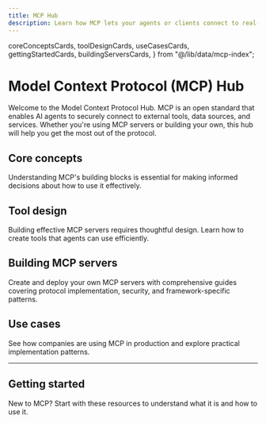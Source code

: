 ```yaml
---
title: MCP Hub
description: Learn how MCP lets your agents or clients connect to real-world tools and data through a universal protocol.
---
```


  coreConceptsCards,
  toolDesignCards,
  useCasesCards,
  gettingStartedCards,
  buildingServersCards,
} from "@/lib/data/mcp-index";

# Model Context Protocol (MCP) Hub

Welcome to the Model Context Protocol Hub. MCP is an open standard that enables AI agents to securely connect to external tools, data sources, and services. Whether you're using MCP servers or building your own, this hub will help you get the most out of the protocol.

## Core concepts

Understanding MCP's building blocks is essential for making informed decisions about how to use it effectively.

<CardGrid cards={coreConceptsCards} columns={2} />

## Tool design

Building effective MCP servers requires thoughtful design. Learn how to create tools that agents can use efficiently.

<CardGrid cards={toolDesignCards} columns={2} />

## Building MCP servers

Create and deploy your own MCP servers with comprehensive guides covering protocol implementation, security, and framework-specific patterns.

<CardGrid cards={buildingServersCards} columns={2} />

## Use cases

See how companies are using MCP in production and explore practical implementation patterns.

<CardGrid cards={useCasesCards} columns={2} />

---

## Getting started

New to MCP? Start with these resources to understand what it is and how to use it.

<CardGrid cards={gettingStartedCards} columns={3} />
